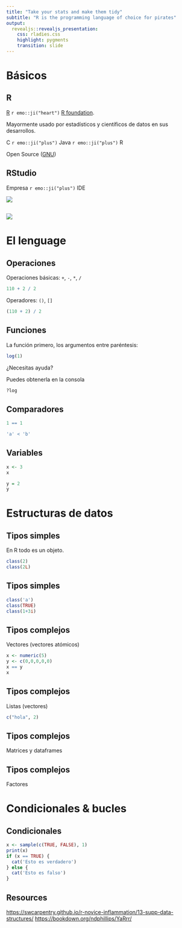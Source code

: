 ```yaml
---
title: "Take your stats and make them tidy"
subtitle: "R is the programming language of choice for pirates"
output: 
  revealjs::revealjs_presentation:
    css: rladies.css
    highlight: pygments
    transition: slide
---
```


# Básicos

## R

[R](https://www.r-project.org/) `r emo::ji("heart")` [R foundation](https://www.r-project.org/foundation/). 

Mayormente usado por estadísticos y científicos de datos en sus desarrollos. 

C `r emo::ji("plus")` Java `r emo::ji("plus")` R  

Open Source ([GNU](https://en.wikipedia.org/wiki/GNU_General_Public_License))

## RStudio

Empresa `r emo::ji("plus")` IDE 

![](https://swcarpentry.github.io/r-novice-gapminder/fig/01-rstudio.png)

## 

![](https://bookdown.org/ndphillips/YaRrr/images/RStudio_Screenshot_Labels.png)

# El lenguage

## Operaciones

Operaciones básicas: `+`, `-`, `*`, `/` 
```r
110 + 2 / 2 
```

Operadores: `()`, `[]`
```r
(110 + 2) / 2
```

## Funciones

La función primero, los argumentos entre paréntesis:

```r
log(1)
```

¿Necesitas ayuda? 

Puedes obtenerla en la consola

```r
?log
```

## Comparadores

```r
1 == 1
```

```r
'a' < 'b'
```

## Variables

```r
x <- 3
x

y = 2
y
```

# Estructuras de datos

## Tipos simples

En R todo es un objeto.

```r
class(2)
class(2L)
```

## Tipos simples

```r
class('a')
class(TRUE)
class(1+3i)
```

## Tipos complejos

Vectores (vectores atómicos)

```r
x <- numeric(5)
y <- c(0,0,0,0,0)
x == y
x
```

## Tipos complejos

Listas (vectores)

```r
c("hola", 2)
```

## Tipos complejos

Matrices y dataframes


## Tipos complejos

Factores


# Condicionales & bucles

## Condicionales

```r
x <- sample(c(TRUE, FALSE), 1)
print(x)
if (x == TRUE) {
  cat('Esto es verdadero')
} else {
  cat('Esto es falso')
}
```

## Resources

[https://swcarpentry.github.io/r-novice-inflammation/13-supp-data-structures/](Software carpentry)
[https://bookdown.org/ndphillips/YaRrr/](YaRrr! The Pirate's Guide to R)



